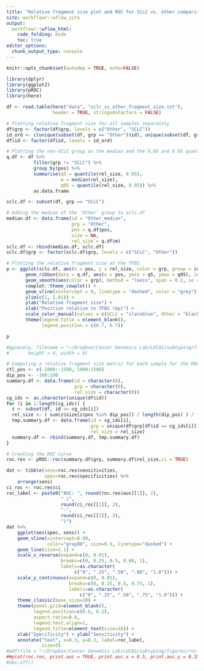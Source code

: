 ```yaml
---
title: "Relative fragment size plot and ROC for SCLC vs. other comparison"
site: workflowr::wflow_site
output:
  workflowr::wflow_html:
    code_folding: hide
    toc: true
editor_options:
  chunk_output_type: console
---
```



```r
knitr::opts_chunk$set(autodep = TRUE, echo=FALSE)
```


```r
library(dplyr)
library(ggplot2)
library(pROC)
library(here)
```


```r
df <- read.table(here("data", "sclc_vs_other_fragment_size.txt"),
                 header = TRUE, stringsAsFactors = FALSE)

# Plotting relative fragment size for all samples separately
df$grp <- factor(df$grp, levels = c("Other", "SCLC"))
id_ord <- c(unique(subset(df, grp == "Other")$id), unique(subset(df, grp == "SCLC")$id))
df$id <- factor(df$id, levels = id_ord)

# Plotting the non-SCLC group as the median and the 0.05 and 0.95 quantiles
q.df <- df %>%
          filter(grp != "SCLC") %>%
          group_by(pos) %>%
          summarise(q5 = quantile(rel_size, 0.05),
                    m = median(rel_size),
                    q95 = quantile(rel_size, 0.95)) %>%
          as.data.frame

sclc.df <- subset(df, grp == "SCLC")

# Adding the median of the 'Other' group to sclc.df
median.df <- data.frame(id = "Other_median",
                        grp = "Other",
                        pos = q.df$pos,
                        size = NA,
                        rel_size = q.df$m)
sclc.df <- rbind(median.df, sclc.df)
sclc.df$grp <- factor(sclc.df$grp, levels = c("SCLC", "Other"))

# Plotting the relative fragment size at the TFBS
p <- ggplot(sclc.df, aes(x = pos, y = rel_size, color = grp, group = id)) +
       geom_ribbon(data = q.df, aes(x = pos, ymin = q5, ymax = q95), inherit.aes = FALSE, alpha = 0.5, color = NA, fill = "grey50") +
       geom_smooth(aes(color = grp), method = "loess", span = 0.2, se = FALSE, alpha = 0.8) +
       cowplot::theme_cowplot() +
       geom_vline(xintercept = 0, linetype = "dashed", color = "grey") +
       ylim(c(1, 1.01)) +
       ylab("Relative fragment size") +
       xlab("Position relative to TFBS (bp)") +
       scale_color_manual(values = c(SCLC = "slateblue", Other = "black")) +
       theme(legend.title = element_blank(),
             legend.position = c(0.7, 0.7))
```


```r
p

#ggsave(p, filename = "~/Dropbox/Cancer Genomics Lab/LUCAS/subtyping/figures/tfbs_fragment_size_sclc_vs_other.pdf",
#       height = 4, width = 8)
```


```r
# Computing a relative fragment size metric for each sample for the ROC curve
ctl_pos <- c(-1000:-1500, 1000:1500)
dip_pos <- -100:100
summary.df <- data.frame(id = character(0),
                         grp = character(0),
                         rel_size = character(0))
cg_ids <- as.character(unique(df$id))
for (i in 1:length(cg_ids)) {
  z <- subset(df, id == cg_ids[i])
  rel_size <- ( sum(z$size[z$pos %in% dip_pos]) / length(dip_pos) ) / ( sum(z$size[z$pos %in% ctl_pos]) / length(ctl_pos) )
  tmp.summary.df <- data.frame(id = cg_ids[i],
                               grp = unique(df$grp[df$id == cg_ids[i]]),
                               rel_size = rel_size)
  summary.df <- rbind(summary.df, tmp.summary.df)
}

# Creating the ROC curve
roc.res <- pROC::roc(summary.df$grp, summary.df$rel_size,ci = TRUE)
```


```r
dat <- tibble(sens=roc.res$sensitivities,
              spec=roc.res$specificities) %>%
    arrange(sens)
ci_roc <- roc.res$ci
roc_label <- paste0("AUC: ", round(roc.res$auc[[1]], 2),
                    " (",
                    round(ci_roc[[1]], 2),
                    "-",
                    round(ci_roc[[2]], 2),
                    ")")
dat %>%
    ggplot(aes(spec, sens)) + 
    geom_vline(xintercept=0.80,
               color="gray80", size=0.5, linetype="dashed") +
    geom_line(size=1.1) +
    scale_x_reverse(expand=c(0, 0.01),
                    breaks=c(0, 0.25, 0.5, 0.80, 1),
                    labels=as.character(
                         c("0", ".25", ".50", ".80", "1.0"))) +
    scale_y_continuous(expand=c(0, 0.01),
                       breaks=c(0, 0.25, 0.5, 0.75, 1),
                       labels=as.character(
                           c("0", ".25", ".50", ".75", "1.0"))) +
    theme_classic(base_size=20) +
    theme(panel.grid=element_blank(),
          legend.position=c(0.6, 0.2),
          aspect.ratio=0.8,
          legend.text.align=1,
          legend.title=element_text(size=16)) +
    xlab("Specificity") + ylab("Sensitivity") +
    annotate("text", x=0.3, y=0.3, label=roc_label,
             size=5)
#pdf(file = "~/Dropbox/Cancer Genomics Lab/LUCAS/subtyping/figures/roc_fragment_size_sclc_vs_other.pdf", width = 5, height = 5)
##plot(roc.res, print.auc = TRUE, print.auc.x = 0.5, print.auc.y = 0.35, print.auc.pattern = "AUC: %.2f (%.2f-%.2f)")
#dev.off()
```


